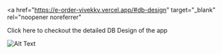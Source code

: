 <a
  href="https://e-order-vivekkv.vercel.app/#db-design"
  target="_blank"
  rel="noopener noreferrer"
>
  Click here to checkout the detailed DB Design of the app
</a>

![Alt Text](https://raw.githubusercontent.com/vivekkv178/cdn/main/ecomm-order/db-design.png)

